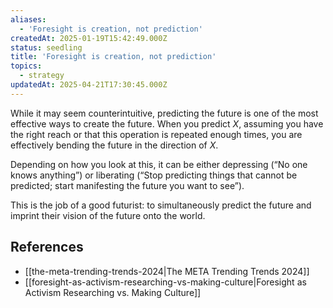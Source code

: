 ```yaml
---
aliases:
  - 'Foresight is creation, not prediction'
createdAt: 2025-01-19T15:42:49.000Z
status: seedling
title: 'Foresight is creation, not prediction'
topics:
  - strategy
updatedAt: 2025-04-21T17:30:45.000Z
---
```

While it may seem counterintuitive, predicting the future is one of the most effective ways to create the future. When you predict _X_, assuming you have the right reach or that this operation is repeated enough times, you are effectively bending the future in the direction of _X_.

Depending on how you look at this, it can be either depressing (“No one knows anything”) or liberating (“Stop predicting things that cannot be predicted; start manifesting the future you want to see”).

This is the job of a good futurist: to simultaneously predict the future and imprint their vision of the future onto the world.

## References

- [[the-meta-trending-trends-2024|The META Trending Trends 2024]]
- [[foresight-as-activism-researching-vs-making-culture|Foresight as Activism Researching vs. Making Culture]]
